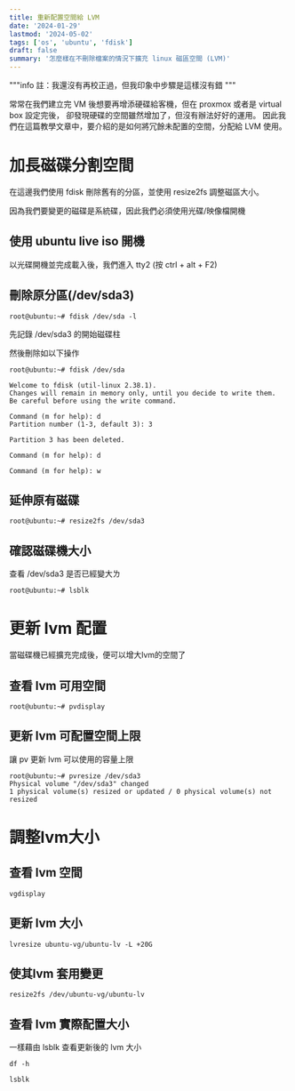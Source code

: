 ```yaml
---
title: 重新配置空間給 LVM
date: '2024-01-29'
lastmod: '2024-05-02'
tags: ['os', 'ubuntu', 'fdisk']
draft: false
summary: '怎麼樣在不刪除檔案的情況下擴充 linux 磁區空間 (LVM)'
---
```


"""info
註：我還沒有再校正過，但我印象中步驟是這樣沒有錯
"""

常常在我們建立完 VM 後想要再增添硬碟給客機，但在 proxmox 或者是 virtual box 設定完後，
卻發現硬碟的空間雖然增加了，但沒有辦法好好的運用。
因此我們在這篇教學文章中，要介紹的是如何將冗餘未配置的空間，分配給 LVM 使用。

# 加長磁碟分割空間

在這邊我們使用 fdisk 刪除舊有的分區，並使用 resize2fs 調整磁區大小。

因為我們要變更的磁碟是系統碟，因此我們必須使用光碟/映像檔開機

## 使用 ubuntu live iso 開機

以光碟開機並完成載入後，我們進入 tty2 (按 ctrl + alt + F2)

## 刪除原分區(/dev/sda3)

```
root@ubuntu:~# fdisk /dev/sda -l
```
先記錄 /dev/sda3 的開始磁碟柱

然後刪除如以下操作

```
root@ubuntu:~# fdisk /dev/sda

Welcome to fdisk (util-linux 2.38.1).
Changes will remain in memory only, until you decide to write them.
Be careful before using the write command.

Command (m for help): d
Partition number (1-3, default 3): 3

Partition 3 has been deleted.

Command (m for help): d

Command (m for help): w

```

## 延伸原有磁碟

```
root@ubuntu:~# resize2fs /dev/sda3
```

## 確認磁碟機大小

查看 /dev/sda3 是否已經變大ㄌ
```
root@ubuntu:~# lsblk
```

# 更新 lvm 配置

當磁碟機已經擴充完成後，便可以增大lvm的空間了

## 查看 lvm 可用空間

```
root@ubuntu:~# pvdisplay
```

## 更新 lvm 可配置空間上限

讓 pv 更新 lvm 可以使用的容量上限 

```
root@ubuntu:~# pvresize /dev/sda3
Physical volume "/dev/sda3" changed
1 physical volume(s) resized or updated / 0 physical volume(s) not resized
```

# 調整lvm大小

## 查看 lvm 空間

```
vgdisplay
```

## 更新 lvm 大小

```
lvresize ubuntu-vg/ubuntu-lv -L +20G
```

## 使其lvm 套用變更

```
resize2fs /dev/ubuntu-vg/ubuntu-lv
```

## 查看 lvm 實際配置大小

一樣藉由 lsblk 查看更新後的 lvm 大小

```
df -h

lsblk
```